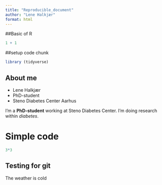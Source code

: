 ```yaml
---
title: "Reproducible_document"
author: "Lene Halkjær"
format: html
---
```


##Basic of R

```r
1 + 1
```

##setup code chunk

```r
library (tidyverse)
```
## About me 

- Lene Halkjær
- PhD-student
- Steno Diabetes Center Aarhus

I'm a **PhD-student** working at Steno Diabetes Center. I'm doing research within *diabetes*.

# Simple code
```r
3*3
```

## Testing for git

The weather is cold
